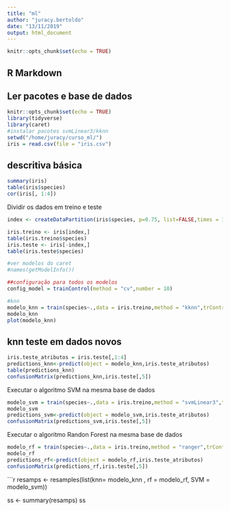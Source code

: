 ```yaml
---
title: "ml"
author: "juracy.bertoldo"
date: "13/11/2019"
output: html_document
---
```


```r
knitr::opts_chunk$set(echo = TRUE)
```

## R Markdown

## Ler pacotes e base de dados
```r
knitr::opts_chunk$set(echo = TRUE)
library(tidyverse)
library(caret)
#instalar pacotes svmLinear3/kknn
setwd("/home/juracy/curso_ml/")
iris = read.csv(file = "iris.csv")
```

## descritiva básica
```r
summary(iris)
table(iris$species)
cor(iris[, 1:4])
```
Dividir os dados em treino e teste
```r

index <- createDataPartition(iris$species, p=0.75, list=FALSE,times = 1)

iris.treino <- iris[index,]
table(iris.treino$species)
iris.teste <- iris[-index,]
table(iris.teste$species)

#ver modelos do caret
#names(getModelInfo())
```
```r
##configuração para todos os modelos
config_model = trainControl(method = "cv",number = 10)

#knn
modelo_knn = train(species~.,data = iris.treino,method = "kknn",trControl = config_model)
modelo_knn
plot(modelo_knn)
```

## knn teste em dados novos
```r
iris.teste_atributos = iris.teste[,1:4]
predictions_knn<-predict(object = modelo_knn,iris.teste_atributos)
table(predictions_knn)
confusionMatrix(predictions_knn,iris.teste[,5])
```


Executar o algoritmo SVM na mesma base de dados 
```r
modelo_svm = train(species~.,data = iris.treino,method = "svmLinear3",trControl = config_model)
modelo_svm
predictions_svm<-predict(object = modelo_svm,iris.teste_atributos)
confusionMatrix(predictions_svm,iris.teste[,5])
```

Executar o algoritmo Randon Forest na mesma base de dados 
```r
modelo_rf = train(species~.,data = iris.treino,method = "ranger",trControl = config_model)
modelo_rf
predictions_rf<-predict(object = modelo_rf,iris.teste_atributos)
confusionMatrix(predictions_rf,iris.teste[,5])
```


```r
resamps <- resamples(list(knn= modelo_knn ,
                          rf = modelo_rf,
                          SVM = modelo_svm))

ss <- summary(resamps)
ss


